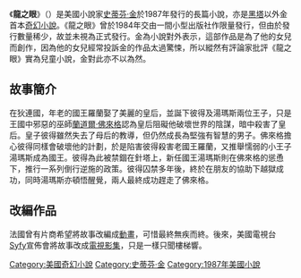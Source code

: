 {{Infobox Book 
|書名      = 龍之眼
|image     = Eyesofthedragon.jpg
|caption   = 第一版封面
|作者      = [[史蒂芬·金|史蒂芬·金]]
|原名      = ''The Eyes of the Dragon''
|中文書名  = 龍之眼
|出版地    = {{USA}}
|語言      = [[英語|英語]]
|題材      = [[奇幻小說|奇幻小說]]
|類型      =
|出版者    = [[維京出版社|維京出版社]]
|出版日期  = 1987年2月2日
}}

《'''龍之眼'''》（{{lang-en|''The Eyes of the Dragon''}}）是美國小說家[[史蒂芬·金|史蒂芬·金]]於1987年發行的長篇小說，亦是[[黑塔|黑塔]]以外金首本[[奇幻小說|奇幻小說]]。《龍之眼》曾於1984年交由一間小型出版社作限量發行，但由於發行數量稀少，故並未視為正式發行。金為小說對外表示，這部作品是為了他的女兒而創作，因為他的女兒經常投訴金的作品太過驚悚，所以縱然有評論家批評《龍之眼》實為兒童小說，金對此亦不以為然。

==故事簡介==
在狄連國，年老的國王羅蘭娶了美麗的皇后，並誕下彼得及湯瑪斯兩位王子，只是王國中邪惡的巫師[[蘭道爾·佛來格|蘭道爾·佛來格]]認為皇后阻礙他破壞世界的陰謀，暗中殺害了皇后。皇子彼得雖然失去了母后的教導，但仍然成長為堅強有智慧的男子。佛來格擔心彼得同樣會破壞他的計劃，於是陷害彼得殺害老國王羅蘭，又推舉懦弱的小王子湯瑪斯成為國王。彼得為此被禁錮在針塔上，新任國王湯瑪斯則在佛來格的慫恿下，推行一系列倒行逆施的政策。彼得囚禁多年後，終於在朋友的協助下越獄成功，同時湯瑪斯亦頓悟醒覺，兩人最終成功趕走了佛來格。

==改編作品==
法國曾有片商希望將故事改編成[[動畫|動畫]]，可惜最終無疾而終。後來，美國電視台[[Syfy|Syfy]]宣佈會將故事改成[[電視影集|電視影集]]，只是一樣只聞樓梯響。
{{史蒂芬·金}}
{{黑塔系列}}

{{DEFAULTSORT:Eyes of the Dragon, The}}
[[Category:美國奇幻小說|Category:美國奇幻小說]]
[[Category:史蒂芬·金|Category:史蒂芬·金]]
[[Category:1987年美國小說|Category:1987年美國小說]]